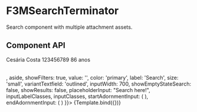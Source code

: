 
<Meta title="Components/F3MSearchTerminator" component={F3MSearchTerminator}/>

# F3MSearchTerminator

Search component with multiple attachment assets.

## Component API

<Props />


<Canvas>
  <Story
    name="F3MSearchTerminator"
    argTypes={{
        backgroundColorInput: { control: 'color' },
    }}
    args={{
        results: <>
            <Table aria-label="simple table">
                <TableBody>
                    <TableRow>
                        <TableCell component="td" scope="row" style={{ display: 'flex', alignItems: 'center' }}>
                            <Avatar alt="Cesária Costa" src="../componentAssets/account-circle.svg" style={{ marginRight: 10 }} />
                            Cesária Costa
                        </TableCell>
                        <TableCell>123456789</TableCell>
                        <TableCell>86 anos</TableCell>
                    </TableRow>
                </TableBody>
            </Table>
        </>,
        aside,
        showFilters: true,
        value: '',
        color: 'primary',
        label: 'Search',
        size: 'small',
        variantTextfield: 'outlined',
        inputWidth: 700,
        showEmptyStateSearch: false,
        showResults: false,
        placeholderInput: "Search here!",
        inputLabelClasses,
        inputClasses,
        startAdornmentInput: (
            <InputAdornment position="start">
                <SearchIcon color="primary" fontSize="large" />
            </InputAdornment>
        ),
        endAdornmentInput: (
            <InputAdornment position="end">
                <IconButton
                    size="small">
                    <CloseIcon />
                </IconButton>
            </InputAdornment>
        )
    }}>
    {Template.bind({})}
   </Story>
</Canvas>
